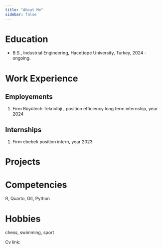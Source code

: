```yaml
---
title: "About Me"
sidebar: false 
---
```


# Education

-   B.S., Industrial Engineering, Hacettepe University, Turkey, 2024 - ongoing.

# Work Experience

## Employements

1.  Firm Büyütech Teknoloji , position efficiency long term internship, year 2024

## Internships

1.  Firm ebebek position intern, year 2023

# Projects

# Competencies

R, Quarto, Git, Python

# Hobbies

chess, swimming, sport

Cv link:
